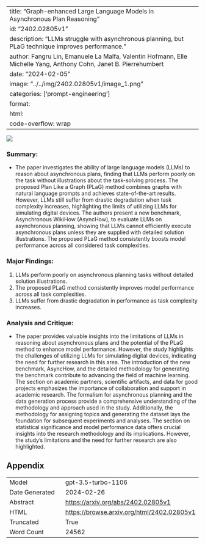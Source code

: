 
---
title: "Graph-enhanced Large Language Models in Asynchronous Plan Reasoning"
id: "2402.02805v1"
description: "LLMs struggle with asynchronous planning, but PLaG technique improves performance."
author: Fangru Lin, Emanuele La Malfa, Valentin Hofmann, Elle Michelle Yang, Anthony Cohn, Janet B. Pierrehumbert
date: "2024-02-05"
image: "../../img/2402.02805v1/image_1.png"
categories: ['prompt-engineering']
format:
  html:
    code-overflow: wrap
---

![](../../img/2402.02805v1/image_1.png)

### Summary:
- The paper investigates the ability of large language models (LLMs) to reason about asynchronous plans, finding that LLMs perform poorly on the task without illustrations about the task-solving process. The proposed Plan Like a Graph (PLaG) method combines graphs with natural language prompts and achieves state-of-the-art results. However, LLMs still suffer from drastic degradation when task complexity increases, highlighting the limits of utilizing LLMs for simulating digital devices. The authors present a new benchmark, Asynchronous WikiHow (AsyncHow), to evaluate LLMs on asynchronous planning, showing that LLMs cannot efficiently execute asynchronous plans unless they are supplied with detailed solution illustrations. The proposed PLaG method consistently boosts model performance across all considered task complexities.

### Major Findings:
1. LLMs perform poorly on asynchronous planning tasks without detailed solution illustrations.
2. The proposed PLaG method consistently improves model performance across all task complexities.
3. LLMs suffer from drastic degradation in performance as task complexity increases.

### Analysis and Critique:
- The paper provides valuable insights into the limitations of LLMs in reasoning about asynchronous plans and the potential of the PLaG method to enhance model performance. However, the study highlights the challenges of utilizing LLMs for simulating digital devices, indicating the need for further research in this area. The introduction of the new benchmark, AsyncHow, and the detailed methodology for generating the benchmark contribute to advancing the field of machine learning. The section on academic partners, scientific artifacts, and data for good projects emphasizes the importance of collaboration and support in academic research. The formalism for asynchronous planning and the data generation process provide a comprehensive understanding of the methodology and approach used in the study. Additionally, the methodology for assigning topics and generating the dataset lays the foundation for subsequent experiments and analyses. The section on statistical significance and model performance data offers crucial insights into the research methodology and its implications. However, the study's limitations and the need for further research are also highlighted.

## Appendix

|          |          |
|----------|----------|
| Model     | gpt-3.5-turbo-1106       |
| Date Generated     | 2024-02-26       |
| Abstract | [https://arxiv.org/abs/2402.02805v1](https://arxiv.org/abs/2402.02805v1)        |
| HTML     | [https://browse.arxiv.org/html/2402.02805v1](https://browse.arxiv.org/html/2402.02805v1)       |
| Truncated       | True       |
| Word Count       | 24562       |
